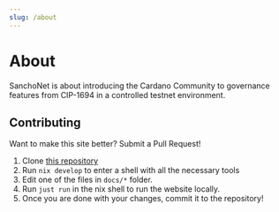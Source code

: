```yaml
---
slug: /about
---
```


# About

SanchoNet is about introducing the Cardano Community to governance features
from CIP-1694 in a controlled testnet environment.

## Contributing

Want to make this site better? Submit a Pull Request!

1. Clone [this repository](https://github.com/input-output-hk/sanchonet)
2. Run `nix develop` to enter a shell with all the necessary tools
3. Edit one of the files in `docs/*` folder.
4. Run `just run` in the nix shell to run the website locally.
5. Once you are done with your changes, commit it to the repository!
